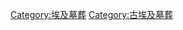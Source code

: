 {{Commonscat|Valley of the Kings}}

[[Category:埃及墓葬|Category:埃及墓葬]]
[[Category:古埃及墓葬|Category:古埃及墓葬]]
